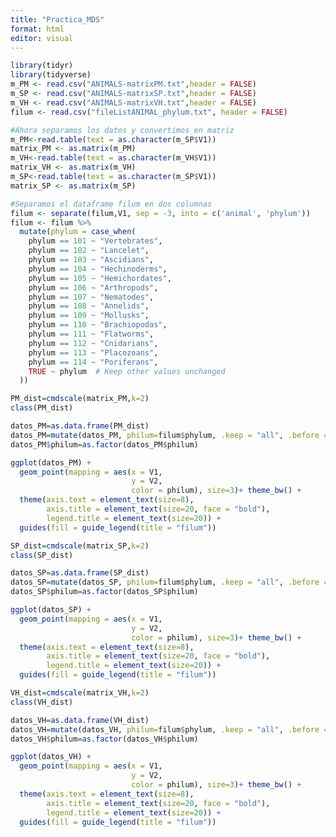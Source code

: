 ```yaml
---
title: "Practica_MDS"
format: html
editor: visual
---
```


```r
library(tidyr)
library(tidyverse)
m_PM <- read.csv("ANIMALS-matrixPM.txt",header = FALSE)
m_SP <- read.csv("ANIMALS-matrixSP.txt",header = FALSE) 
m_VH <- read.csv("ANIMALS-matrixVH.txt",header = FALSE) 
filum <- read.csv("fileListANIMAL_phylum.txt", header = FALSE)
```

```r
#Ahora separamos los datos y convertimos en matriz
m_PM<-read.table(text = as.character(m_SP$V1))
matrix_PM <- as.matrix(m_PM)
m_VH<-read.table(text = as.character(m_VH$V1))
matrix_VH <- as.matrix(m_VH)
m_SP<-read.table(text = as.character(m_SP$V1))
matrix_SP <- as.matrix(m_SP)
```

```r
#Separamos el dataframe filum en dos columnas
filum <- separate(filum,V1, sep = -3, into = c('animal', 'phylum'))
filum <- filum %>%
  mutate(phylum = case_when(
    phylum == 101 ~ "Vertebrates",
    phylum == 102 ~ "Lancelet",
    phylum == 103 ~ "Ascidians",
    phylum == 104 ~ "Hechinoderms",
    phylum == 105 ~ "Hemichordates",
    phylum == 106 ~ "Arthropods",
    phylum == 107 ~ "Nematodes",
    phylum == 108 ~ "Annelids",
    phylum == 109 ~ "Mollusks",
    phylum == 110 ~ "Brachiopodas",
    phylum == 111 ~ "Flatworms",
    phylum == 112 ~ "Cnidarians",
    phylum == 113 ~ "Placozoans",
    phylum == 114 ~ "Poriferans",
    TRUE ~ phylum  # Keep other values unchanged
  ))
```


```r
PM_dist=cmdscale(matrix_PM,k=2)
class(PM_dist)
```

```r
datos_PM=as.data.frame(PM_dist)
datos_PM=mutate(datos_PM, philum=filum$phylum, .keep = "all", .before = V1 )
datos_PM$philum=as.factor(datos_PM$philum)
```

```r
ggplot(datos_PM) +
  geom_point(mapping = aes(x = V1,
                           y = V2,
                           color = philum), size=3)+ theme_bw() +
  theme(axis.text = element_text(size=8),
        axis.title = element_text(size=20, face = "bold"),
        legend.title = element_text(size=20)) + 
  guides(fill = guide_legend(title = "filum"))
```

```r
SP_dist=cmdscale(matrix_SP,k=2)
class(SP_dist)
```

```r
datos_SP=as.data.frame(SP_dist)
datos_SP=mutate(datos_SP, philum=filum$phylum, .keep = "all", .before = V1 )
datos_SP$philum=as.factor(datos_SP$philum)
```

```r
ggplot(datos_SP) +
  geom_point(mapping = aes(x = V1,
                           y = V2,
                           color = philum), size=3)+ theme_bw() +
  theme(axis.text = element_text(size=8),
        axis.title = element_text(size=20, face = "bold"),
        legend.title = element_text(size=20)) + 
  guides(fill = guide_legend(title = "filum"))
```

```r
VH_dist=cmdscale(matrix_VH,k=2)
class(VH_dist)
```

```r
datos_VH=as.data.frame(VH_dist)
datos_VH=mutate(datos_VH, philum=filum$phylum, .keep = "all", .before = V1 )
datos_VH$philum=as.factor(datos_VH$philum)
```

```r
ggplot(datos_VH) +
  geom_point(mapping = aes(x = V1,
                           y = V2,
                           color = philum), size=3)+ theme_bw() +
  theme(axis.text = element_text(size=8),
        axis.title = element_text(size=20, face = "bold"),
        legend.title = element_text(size=20)) + 
  guides(fill = guide_legend(title = "filum"))
```

